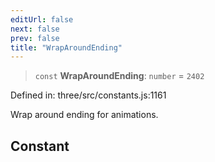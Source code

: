 ```yaml
---
editUrl: false
next: false
prev: false
title: "WrapAroundEnding"
---
```


> `const` **WrapAroundEnding**: `number` = `2402`

Defined in: three/src/constants.js:1161

Wrap around ending for animations.

## Constant
